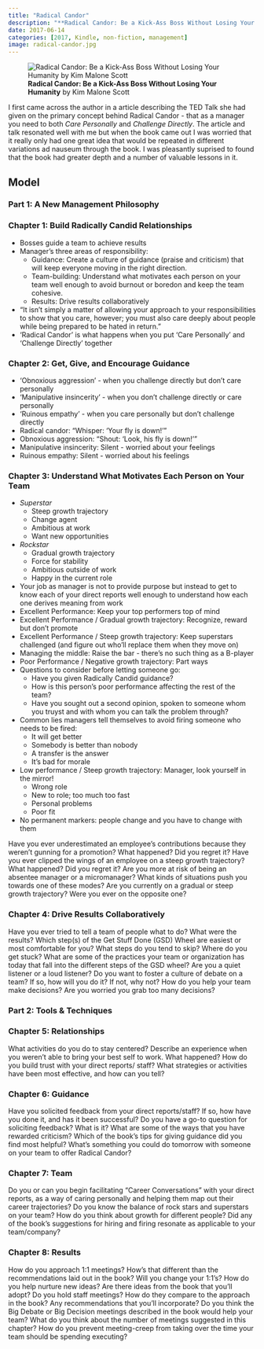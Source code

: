 ```yaml
---
title: "Radical Candor"
description: "**Radical Candor: Be a Kick-Ass Boss Without Losing Your Humanity** by Kim Malone Scott - (*Kindle*)"
date: 2017-06-14
categories: [2017, Kindle, non-fiction, management]
image: radical-candor.jpg
---
```

![**Radical Candor: Be a Kick-Ass Boss Without Losing Your Humanity** by Kim Malone Scott](radical-candor.jpg){fig-align="left"}

I first came across the author in a article describing the TED Talk she had given on the primary concept behind Radical Candor - that as a manager you need to both *Care Personally* and *Challenge Directly*. The article and talk resonated well with me but when the book came out I was worried that it really only had one great idea that would be repeated in different variations ad nauseum through the book. I was pleasantly suprised to found that the book had greater depth and a number of valuable lessons in it.

## Model

### Part 1: A New Management Philosophy

### Chapter 1: Build Radically Candid Relationships
* Bosses guide a team to achieve results
* Manager's three areas of responsibility:
	* Guidance: Create a culture of guidance (praise and criticism) that will keep everyone moving in the right direction.
	* Team-building: Understand what motivates each person on your team well enough to avoid burnout or boredon and keep the team cohesive.
	* Results: Drive results collaboratively
* "It isn't simply a matter of allowing your approach to your responsibilities to show that you care, however; you must also care deeply about people while being prepared to be hated in return."
* 'Radical Candor' is what happens when you put 'Care Personally' and 'Challenge Directly' together
 
### Chapter 2: Get, Give, and Encourage Guidance
* 'Obnoxious aggression' - when you challenge directly but don't care personally
* 'Manipulative insincerity' - when you don't challenge directly or care personally
* 'Ruinous empathy' - when you care personally but don't challenge directly
* Radical candor: "Whisper: 'Your fly is down!' "
* Obnoxious aggression: "Shout: 'Look, his fly is down!' "
* Manipulative insincerity: Silent - worried about your feelings
* Ruinous empathy: Silent - worried about his feelings 

### Chapter 3: Understand What Motivates Each Person on Your Team
* *Superstar*
	* Steep growth trajectory
	* Change agent
	* Ambitious at work
	* Want new opportunities
* *Rockstar*
	* Gradual growth trajectory
	* Force for stability
	* Ambitious outside of work
	* Happy in the current role
* Your job as manager is not to provide purpose but instead to get to know each of your direct reports well enough to understand how each one derives meaning from work
* Excellent Performance: Keep your top performers top of mind
* Excellent Performance / Gradual growth trajectory: Recognize, reward but don't promote
* Excellent Performance / Steep growth trajectory: Keep superstars challenged (and figure out who'll replace them when they move on)
* Managing the middle: Raise the bar - there's no such thing as a B-player
* Poor Performance / Negative growth trajectory: Part ways
* Questions to consider before letting someone go:
	* Have you given Radically Candid guidance?
	* How is this person's poor performance affecting the rest of the team?
	* Have you sought out a second opinion, spoken to someone whom you truyst and with whom you can talk the problem through?
* Common lies managers tell themselves to avoid firing someone who needs to be fired:
	* It will get better
	* Somebody is better than nobody
	* A transfer is the answer
	* It's bad for morale
* Low performance / Steep growth trajectory: Manager, look yourself in the mirror!
	* Wrong role
	* New to role; too much too fast
	* Personal problems
	* Poor fit
* No permanent markers: people change and you have to change with them

Have you ever underestimated an employee’s contributions because they weren’t gunning for a promotion? What happened? Did you regret it?
Have you ever clipped the wings of an employee on a steep growth trajectory? What happened? Did you regret it?
Are you more at risk of being an absentee manager or a micromanager? What kinds of situations push you towards one of these modes?
Are you currently on a gradual or steep growth trajectory? Were you ever on the opposite one?
 
### Chapter 4: Drive Results Collaboratively
Have you ever tried to tell a team of people what to do? What were the results?
Which step(s) of the Get Stuff Done (GSD) Wheel are easiest or most comfortable for you? What steps do you tend to skip? Where do you get stuck?
What are some of the practices your team or organization has today that fall into the different steps of the GSD wheel?
Are you a quiet listener or a loud listener?
Do you want to foster a culture of debate on a team? If so, how will you do it? If not, why not?
How do you help your team make decisions? Are you worried you grab too many decisions?
 
### Part 2: Tools & Techniques

### Chapter 5: Relationships
What activities do you do to stay centered?
Describe an experience when you weren’t able to bring your best self to work. What happened?
How do you build trust with your direct reports/ staff? What strategies or activities have been most effective, and how can you tell?
 
### Chapter 6: Guidance
Have you solicited feedback from your direct reports/staff? If so, how have you done it, and has it been successful?
Do you have a go-to question for soliciting feedback? What is it?
What are some of the ways that you have rewarded criticism?
Which of the book’s tips for giving guidance did you find most helpful?
What’s something you could do tomorrow with someone on your team to offer Radical Candor?
 
### Chapter 7: Team
Do you or can you begin facilitating “Career Conversations” with your direct reports, as a way of caring personally and helping them map out their career trajectories?
Do you know the balance of rock stars and superstars on your team? How do you think about growth for different people?
Did any of the book’s suggestions for hiring and firing resonate as applicable to your team/company?
 
### Chapter 8: Results
How do you approach 1:1 meetings? How’s that different than the recommendations laid out in the book? Will you change your 1:1’s?
How do you help nurture new ideas? Are there ideas from the book that you’ll adopt?
Do you hold staff meetings? How do they compare to the approach in the book? Any recommendations that you’ll incorporate?
Do you think the Big Debate or Big Decision meetings described in the book would help your team?
What do you think about the number of meetings suggested in this chapter?
How do you prevent meeting-creep from taking over the time your team should be spending executing?
 